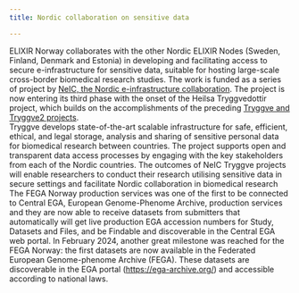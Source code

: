 ---
title: Nordic collaboration on sensitive data

---

ELIXIR Norway collaborates with the other Nordic ELIXIR Nodes (Sweden, Finland, Denmark and Estonia) in developing and facilitating access to secure e-infrastructure for sensitive data, suitable for hosting large-scale cross-border biomedical research studies. The work is funded as a series of project by [NeIC, the Nordic e-infrastructure collaboration](https://neic.no/). The project is now entering its third phase with the onset of the Heilsa Tryggvedottir project, which builds on the accomplishments of the preceding [Tryggve and Tryggve2 projects](https://neic.no/tryggve/).
<br/>
Tryggve develops state-of-the-art scalable infrastructure for safe, efficient, ethical, and legal storage, analysis and sharing of sensitive personal data for biomedical research between countries. The project supports open and transparent data access processes by engaging with the key stakeholders from each of the Nordic countries. The outcomes of NeIC Tryggve projects will enable researchers to conduct their research utilising sensitive data in secure settings and facilitate Nordic collaboration in biomedical research
<br/>
The FEGA Norway production services was one of the first to be connected to Central EGA, European Genome-Phenome Archive, production services and they are now able to receive datasets from submitters that automatically will get live production EGA accession numbers for Study, Datasets and Files, and be Findable and discoverable in the Central EGA web portal. In February 2024, another great milestone was reached for the FEGA Norway: the first datasets are now available in the Federated European Genome-phenome Archive (FEGA). These datasets are discoverable in the EGA portal (https://ega-archive.org/) and accessible according to national laws.